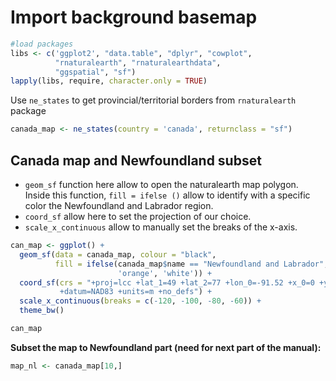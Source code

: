 # Import background basemap {#basemap}

```r
#load packages
libs <- c('ggplot2', "data.table", "dplyr", "cowplot", 
          "rnaturalearth", "rnaturalearthdata",
          "ggspatial", "sf")
lapply(libs, require, character.only = TRUE)

```

Use ```ne_states``` to get provincial/territorial borders from ```rnaturalearth``` package

```r
canada_map <- ne_states(country = 'canada', returnclass = "sf")
```

## Canada map and Newfoundland subset

- ```geom_sf``` function here allow to open the naturalearth map polygon. Inside this function, ```fill = ifelse ()``` allow to identify with a specific color the Newfoundland and Labrador region.
- ```coord_sf``` allow here to set the projection of our choice.
- ```scale_x_continuous``` allow to manually set the breaks of the x-axis.

```r
can_map <- ggplot() + 
  geom_sf(data = canada_map, colour = "black", 
          fill = ifelse(canada_map$name == "Newfoundland and Labrador", 
                        'orange', 'white')) + 
  coord_sf(crs = "+proj=lcc +lat_1=49 +lat_2=77 +lon_0=-91.52 +x_0=0 +y_0=0 
           +datum=NAD83 +units=m +no_defs") + 
  scale_x_continuous(breaks = c(-120, -100, -80, -60)) + 
  theme_bw() 

can_map
```


**Subset the map to Newfoundland part (need for next part of the manual):**

```r
map_nl <- canada_map[10,] 
```


